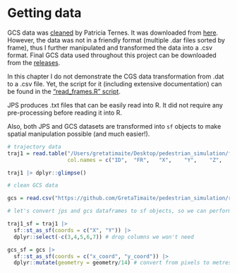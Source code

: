 # Getting data

GCS data was [cleaned](https://github.com/Urban-Analytics/dust/blob/main/Projects/ABM_DA/experiments/grand_central_terminal_data/Real_Data_correct_trails.ipynb) by Patricia Ternes. It was downloaded from [here](https://github.com/Urban-Analytics/dust/tree/main/Projects/ABM_DA/experiments/grand_central_terminal_data/GCT_final_real_data). However, the data was not in a friendly format (multiple .dar files sorted by frame), thus I further manipulated and transformed the data into a .csv format. Final GCS data used throughout this project can be downloaded from the [releases](https://github.com/GretaTimaite/pedestrian_simulation/releases/download/data/frames_final.csv).

In this chapter I do not demonstrate the CGS data transformation from .dat to a .csv file. Yet, the script for it (including extensive documentation) can be found in the ["read_frames.R" script](https://github.com/GretaTimaite/pedestrian_simulation/blob/main/read_frames.R).

JPS produces .txt files that can be easily read into R. It did not require any pre-processing before reading it into R.

Also, both JPS and GCS datasets are transformed into `sf` objects to make spatial manipulation possible (and much easier!).

```r
# trajectory data
traj1 = read.table("/Users/gretatimaite/Desktop/pedestrian_simulation/final_results/8_frame/1/traj.txt",
                   col.names = c("ID",	"FR",	"X",	"Y",	"Z",	"A",	"B",	"ANGLE",	"COLOR"))

traj1 |> dplyr::glimpse()

# clean GCS data

gcs = read.csv("https://github.com/GretaTimaite/pedestrian_simulation/releases/download/data/frames_final.csv")
```

```r
# let's convert jps and gcs dataframes to sf objects, so we can perform spatial operations

traj1_sf = traj1 |> 
  sf::st_as_sf(coords = c("X", "Y")) |> 
  dplyr::select(-c(3,4,5,6,7)) # drop columns we won't need

gcs_sf = gcs |> 
  sf::st_as_sf(coords = c("x_coord", "y_coord")) |> 
  dplyr::mutate(geometry = geometry/14) # convert from pixels to metres

```
